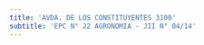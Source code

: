 ```yaml
---
title: 'AVDA. DE LOS CONSTITUYENTES 3100'
subtitle: 'EPC N° 22 AGRONOMIA - JII N° 04/14'
---
```


#
